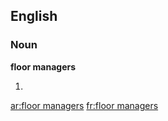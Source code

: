 ==English==

===Noun===
'''floor managers'''

# {{plural of|[[floor manager]]}}

[[ar:floor managers]]
[[fr:floor managers]]